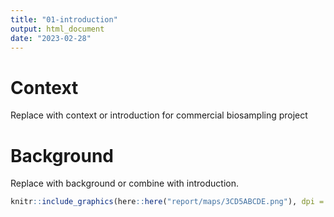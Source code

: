 ```yaml
---
title: "01-introduction"
output: html_document
date: "2023-02-28"
---
```


# Context {#sec:context}

Replace with context or introduction for commercial biosampling project


# Background {#sec:background}

Replace with background or combine with introduction.


```r
knitr::include_graphics(here::here("report/maps/3CD5ABCDE.png"), dpi = NA)
```

